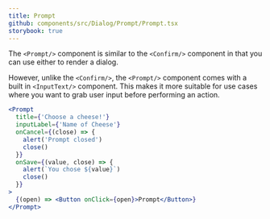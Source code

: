 ```yaml
---
title: Prompt
github: components/src/Dialog/Prompt/Prompt.tsx
storybook: true
---
```


The `<Prompt/>` component is similar to the `<Confirm/>` component in that you can use either to render a dialog.

However, unlike the `<Confirm/>`, the `<Prompt/>` component comes with a built in `<InputText/>` component. This makes it more suitable for use cases where you want to grab user input before performing an action.

```jsx
<Prompt
  title={'Choose a cheese!'}
  inputLabel={'Name of Cheese'}
  onCancel={(close) => {
    alert('Prompt closed')
    close()
  }}
  onSave={(value, close) => {
    alert(`You chose ${value}`)
    close()
  }}
>
  {(open) => <Button onClick={open}>Prompt</Button>}
</Prompt>
```
